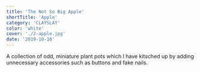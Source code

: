 ```yaml
---
title: 'The Not So Big Apple'
shortTitle: 'Apple'
category: 'CLAYSLAY'
color: 'white'
cover: './2-apple.jpg'
date: '2019-10-10'
---
```


A collection of odd, miniature plant pots which I have kitsched up by adding unnecessary accessories such as buttons and fake nails.
